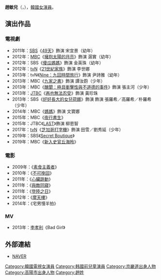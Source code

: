 {{BLP unsourced|time=2021-04-28T06:45:56+00:00}}
{{藝人
|姓名 = 趙敏兒
|類型 = 女演員
|圖片 =
|圖片尺寸 = 
|圖片簡介 = 
|本名 = 
|外文名 = 조민아
|外文 = ko
|羅馬拼音 = Jo Min Ah
|英文名 =
|暱稱 =
|其他藝名 = 
|國籍 = {{KOR}}
|出生日期 = {{birth_date_and_age|2002|11|25}}
|出生地點 = {{KOR}}[[京畿道|京畿道]][[高陽市|高陽市]]
|宗教信仰 = 
|語言 = [[韓語|韓語]]
|配偶 = 
|職業 = [[演員|演員]]
|教育程度 = 
|出道作 = 
|出道日期 = 2010年
|代表作 = 
|活躍年代 =
|唱片公司 = 
|經紀公司 = [[HB_Entertainment|HB Entertainment]]
|相關團體 = 
|網站 = 
}}

'''趙敏兒'''（{{lang-ko|조민아}}，{{bd|2002年|11月25日}}），[[韓國|韓國]][[女演員|女演員]]。

== 演出作品 ==
=== 電視劇 ===
*2011年：[[SBS_(韓國)|SBS]]《[[49天|49天]]》飾演 宋宜景（幼年）
*2012年：[[文化廣播_(韓國)|MBC]]《[[擁抱太陽的月亮|擁抱太陽的月亮]]》飾演 潺實（幼年）
*2012年：SBS《[[傻瓜媽媽|傻瓜媽媽]]》飾演 金英珠（幼年）
*2012年：[[tvN|tvN]]《[[21世紀家族|21世紀家族]]》飾演 李世娜
*2013年：tvN《[[Nine：九回時間旅行|Nine：九回時間旅行]]》飾演 尹詩雅（幼年）
*2013年：MBC《[[九家之書|九家之書]]》飾演 譚汝蔚（少年）
*2013年：MBC《[[醜聞：極具衝擊性與不道德的事件|醜聞：極具衝擊性與不道德的事件]]》飾演 張主河（少年）
*2013年：[[JTBC|JTBC]]《[[再也無法忍受|再也無法忍受]]》飾演 黃珍珠
*2013年：SBS《[[好好長大的女兒荷娜|好好長大的女兒荷娜]]》飾演 飾演 張羅希／高羅希／朴羅希（少年）
*2014年：MBC《[[媽媽_(電視劇)|媽媽]]》飾演 文寶娜
*2015年：MBC《[[夜行書生|夜行書生]]》
*2015年：JTBC《[[LAST_(電視劇)|LAST]]》飾演 柳恩智
*2017年：[[TVN|tvN]]《[[芝加哥打字機_(電視劇)|芝加哥打字機]]》飾演 田雪／劉秀延（少年）
*2019年：SBS《[[Secret_Boutique|Secret Boutique]]》
*2019年：MBC《[[新入史官丘海昤|新入史官丘海昤]]》

=== 電影 ===
*2009年：《[[素食主義者_(韓國電影)|素食主義者]]》
*2010年：《[[不可挽回|不可挽回]]》
*2011年：《[[心臟跳動|心臟跳動]]》
*2011年：《[[與敵同寢|與敵同寢]]》
*2011年：《[[登陸之日|登陸之日]]》
*2012年：《[[摩天樓_(2012年電影)|摩天樓]]》
*2014年：《宅男慢半拍》

=== MV ===
*2013年：[[李孝利|李孝利]]《Bad Girl》

== 外部連結 ==
*[http://people.search.naver.com/search.naver?where=nexearch&query=%EC%A1%B0%EB%AF%BC%EC%95%84&sm=tab_etc&ie=utf8&key=PeopleService&os=310428 NAVER] {{Wayback|url=http://people.search.naver.com/search.naver?where=nexearch&query=%EC%A1%B0%EB%AF%BC%EC%95%84&sm=tab_etc&ie=utf8&key=PeopleService&os=310428 |date=20140808104027 }}{{ko}}

{{HB Entertainment}}
{{DEFAULTSORT: Jo Min Ah}}
[[Category:韓國電視女演員|Category:韓國電視女演員]]
[[Category:韩國前兒童演員|Category:韩國前兒童演員]]
[[Category:京畿道出身人物|Category:京畿道出身人物]]
[[Category:高陽市出身人物|Category:高陽市出身人物]]
[[Category:趙姓|Category:趙姓]]
